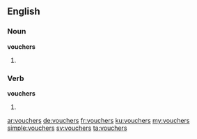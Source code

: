 ==English==

===Noun===
'''vouchers'''

# {{plural of|voucher}}

===Verb===
'''vouchers'''

# {{third-person singular of|voucher}}

[[ar:vouchers]]
[[de:vouchers]]
[[fr:vouchers]]
[[ku:vouchers]]
[[my:vouchers]]
[[simple:vouchers]]
[[sv:vouchers]]
[[ta:vouchers]]